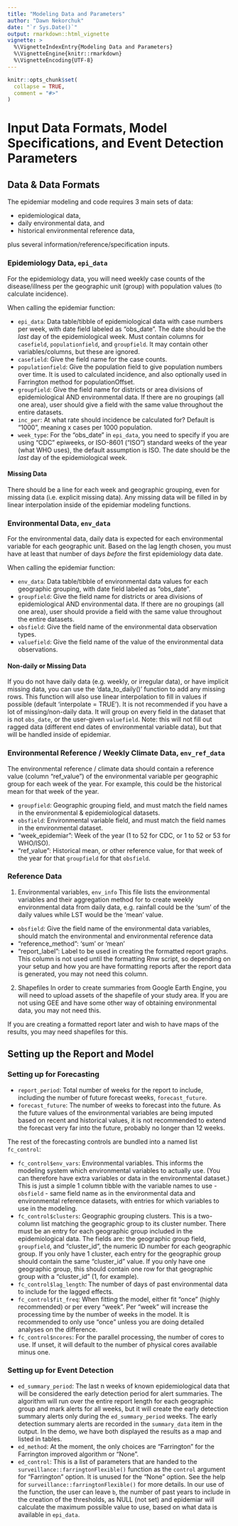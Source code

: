 ```yaml
---
title: "Modeling Data and Parameters"
author: "Dawn Nekorchuk"
date: "`r Sys.Date()`"
output: rmarkdown::html_vignette
vignette: >
  %\VignetteIndexEntry{Modeling Data and Parameters}
  %\VignetteEngine{knitr::rmarkdown}
  %\VignetteEncoding{UTF-8}
---
```


```r
knitr::opts_chunk$set(
  collapse = TRUE,
  comment = "#>"
)
```


# Input Data Formats, Model Specifications, and Event Detection Parameters


## Data & Data Formats

The epidemiar modeling and code requires 3 main sets of data: 

* epidemiological data, 
* daily environmental data, and 
* historical environmental reference data, 

plus several information/reference/specification inputs. 

### Epidemiology Data, `epi_data`

For the epidemiology data, you will need weekly case counts of the disease/illness per the geographic unit (group) with population values (to calculate incidence). 

When calling the epidemiar function:

* `epi_data`:  Data table/tibble of epidemiological data with case numbers per week, with date field labeled as "obs_date". The date should be the _last_ day of the epidemiological week. Must contain columns for `casefield`, `populationfield`, and `groupfield`. It may contain other variables/columns, but these are ignored. 
* `casefield`: Give the field name for the case counts.
* `populationfield`:  Give the population field to give population numbers over time. It is used to calculated incidence, and also optionally used in Farrington method for populationOffset.
* `groupfield`:  Give the field name for districts or area divisions of epidemiological AND environmental data. If there are no groupings (all one area), user should give a field with the same value throughout the entire datasets. 
* `inc_per`: At what rate should incidence be calculated for? Default is "1000", meaning x cases per 1000 population. 
* `week_type`: For the "obs_date" in `epi_data`, you need to specify if you are using "CDC" epiweeks, or ISO-8601 ("ISO") standard weeks of the year (what WHO uses), the default assumption is ISO. The date should be the _last_ day of the epidemiological week.

#### Missing Data

There should be a line for each week and geographic grouping, even for missing data (i.e. explicit missing data). 
Any missing data will be filled in by linear interpolation inside of the epidemiar modeling functions. 

### Environmental Data, `env_data`

For the environmental data, daily data is expected for each environmental variable for each geographic unit. Based on the lag length chosen, you must have at least that number of days _before_ the first epidemiology data date.  

When calling the epidemiar function:

* `env_data`:  Data table/tibble of environmental data values for each geographic grouping, with date field labeled as "obs_date".
* `groupfield`:  Give the field name for districts or area divisions of epidemiological AND environmental data. If there are no groupings (all one area), user should provide a field with the same value throughout the entire datasets. 
* `obsfield`: Give the field name of the environmental data observation types.
* `valuefield`: Give the field name of the value of the environmental data observations.

#### Non-daily or Missing Data

If you do not have daily data (e.g. weekly, or irregular data), or have implicit missing data, you can use the 'data_to_daily()' function to add any missing rows. This function will also use linear interpolation to fill in values if possible (default 'interpolate = TRUE').  It is not recommended if you have a lot of missing/non-daily data. It will group on every field in the dataset that is not `obs_date`, or the user-given `valuefield`. Note: this will not fill out ragged data (different end dates of environmental variable data), but that will be handled inside of epidemiar. 


### Environmental Reference / Weekly Climate Data, `env_ref_data`

The environmental reference / climate data should contain a reference value (column "ref_value") of the environmental variable per geographic group for each week of the year. For example, this could be the historical mean for that week of the year. 

* `groupfield`: Geographic grouping field, and must match the field names in the environmental & epidemiological datasets.
* `obsfield`: Environmental variable field, and must match the field names in the environmental dataset.
* "week_epidemiar": Week of the year (1 to 52 for CDC, or 1 to 52 or 53 for WHO/ISO).
* "ref_value": Historical mean, or other reference value, for that week of the year for that `groupfield` for that `obsfield`. 


### Reference Data

1. Environmental variables, `env_info`
This file lists the environmental variables and their aggregation method for to create weekly environmental data from daily data, e.g. rainfall could be the 'sum' of the daily values while LST would be the 'mean' value.

* `obsfield`: Give the field name of the environmental data variables, should match the environmental and environmental reference data
* "reference_method": 'sum' or 'mean'
* "report_label": Label to be used in creating the formatted report graphs. This column is not used until the formatting Rnw script, so depending on your setup and how you are have formatting reports after the report data is generated, you may not need this column. 

2. Shapefiles
In order to create summaries from Google Earth Engine, you will need to upload assets of the shapefile of your study area. If you are not using GEE and have some other way of obtaining environmental data, you may not need this. 

If you are creating a formatted report later and wish to have maps of the results, you may need shapefiles for this. 




## Setting up the Report and Model


### Setting up for Forecasting

* `report_period`: Total number of weeks for the report to include, including the number of future forecast weeks, `forecast_future`. 
* `forecast_future`: The number of weeks to forecast into the future. As the future values of the environmental variables are being imputed based on recent and historical values, it is not recommended to extend the forecast very far into the future, probably no longer than 12 weeks. 

The rest of the forecasting controls are bundled into a named list `fc_control`:

* `fc_control$env_vars`: Environmental variables. This informs the modeling system which environmental variables to actually use. (You can therefore have extra variables or data in the environmental dataset.) This is just a simple 1 column tibble with the variable names to use - `obsfield` - same field name as in the environmental data and environmental reference datasets, with entries for which variables to use in the modeling. 
* `fc_control$clusters`: Geographic grouping clusters. This is a two-column list matching the geographic group to its cluster number. There must be an entry for each geographic group included in the epidemiological data. The fields are: the geographic group field, `groupfield`, and "cluster_id", the numeric ID number for each geographic group. If you only have 1 cluster, each entry for the geographic group should contain the same "cluster_id" value. If you only have one geographic group, this should contain one row for that geographic group with a "cluster_id" (1, for example).
* `fc_control$lag_length`: The number of days of past environmental data to include for the lagged effects. 
* `fc_control$fit_freq`: When fitting the model, either fit "once" (highly recommended) or per every "week". Per "week" will increase the processing time by the number of weeks in the model. It is recommended to only use "once" unless you are doing detailed analyses on the difference. 
* `fc_control$ncores`: For the parallel processing, the number of cores to use. If unset, it will default to the number of physical cores available minus one. 


### Setting up for Event Detection

* `ed_summary_period`: The last n weeks of known epidemiological data that will be considered the early detection period for alert summaries. The algorithm will run over the entire report length for each geographic group and mark alerts for all weeks, but it will create the early detection summary alerts only during the `ed_summary_period` weeks. The early detection summary alerts are recorded in the `summary_data` item in the output. In the demo, we have both displayed the results as a map and listed in tables. 
* `ed_method`: At the moment, the only choices are "Farrington" for the Farrington improved algorithm or "None".  
* `ed_control`: This is a list of parameters that are handed to the `surveillance::farringtonFlexible()` function as the `control` argument for "Farrington" option. It is unused for the "None" option. See the help for `surveillance::farringtonFlexible()` for more details. In our use of the function, the user can leave `b`, the number of past years to include in the creation of the thresholds, as NULL (not set) and epidemiar will calculate the maximum possible value to use, based on what data is available in `epi_data`. 
